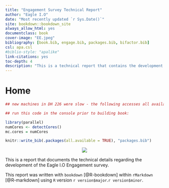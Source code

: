 --- 
title: "Engagement Survey Technical Report"
author: "Eagle I.O"
date: "Most recently updated `r Sys.Date()`"
site: bookdown::bookdown_site
always_allow_html: yes
documentclass: book
cover-image: "EE.jpeg"
bibliography: [book.bib, engage.bib, packages.bib, bifactor.bib]
csl: apa.csl
#biblio-style: "apalike"
link-citations: yes
toc-depth: 4
description: "This is a technical report that contains the development of the Eagle IO Engagement survey. The output format for this example is bookdown::gitbook."
---

# Home {.unnumbered}


```{r quicker, message=FALSE, warning=FALSE, echo=FALSE}

## new machines in DH 226 were slow - the following accesses all available processor cores

## run this code in the console prior to building book:

library(parallel)
numCores <- detectCores()
mc.cores = numCores

knitr::write_bib(.packages(all.available = TRUE), "packages.bib")

```

<center>
![](EE.jpeg)
</center>  

This is a report that documents the technical details regarding the development of the Eagle I.O Engagement survey.

This report was written with `bookdown` [@R-bookdown] within `rMarkdown` [@R-markdown] using `R` version `r version$major`.`r version$minor`.
